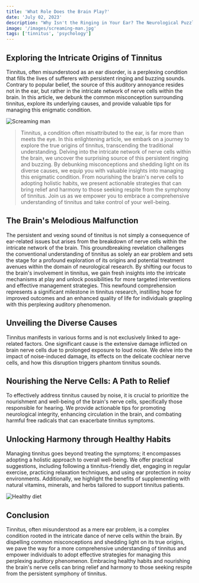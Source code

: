 ```yaml
---
title: 'What Role Does the Brain Play?'
date: 'July 02, 2023'
description: "Why Isn't the Ringing in Your Ear? The Neurological Puzzle Within the Brain"
image: '/images/screaming-man.jpg'
tags: ['tinnitus', 'psychology']
---
```


## <Highlighter>Exploring the Intricate Origins of Tinnitus</Highlighter>

Tinnitus, often misunderstood as an ear disorder, is a perplexing condition that fills the lives of sufferers with persistent ringing and buzzing sounds. Contrary to popular belief, the source of this auditory annoyance resides not in the ear, but rather in the intricate network of nerve cells within the brain. In this article, we debunk the common misconception surrounding tinnitus, explore its underlying causes, and provide valuable tips for managing this enigmatic condition.

<Image src="/images/screaming-man.jpg" alt="Screaming man" />

<Blockquote>
  Tinnitus, a condition often misattributed to the ear, is far more than meets
  the eye. In this enlightening article, we embark on a journey to explore the
  true origins of tinnitus, transcending the traditional understanding. Delving
  into the intricate network of nerve cells within the brain, we uncover the
  surprising source of this persistent ringing and buzzing. By debunking
  misconceptions and shedding light on its diverse causes, we equip you with
  valuable insights into managing this enigmatic condition. From nourishing the
  brain's nerve cells to adopting holistic habits, we present actionable
  strategies that can bring relief and harmony to those seeking respite from the
  symphony of tinnitus. Join us as we empower you to embrace a comprehensive
  understanding of tinnitus and take control of your well-being.
</Blockquote>

## <Highlighter>The Brain's Melodious Malfunction</Highlighter>

The persistent and vexing sound of tinnitus is not simply a consequence of ear-related issues but arises from the breakdown of nerve cells within the intricate network of the brain. This groundbreaking revelation challenges the conventional understanding of tinnitus as solely an ear problem and sets the stage for a profound exploration of its origins and potential treatment avenues within the domain of neurological research. By shifting our focus to the brain's involvement in tinnitus, we gain fresh insights into the intricate mechanisms at play and unlock possibilities for more targeted interventions and effective management strategies. This newfound comprehension represents a significant milestone in tinnitus research, instilling hope for improved outcomes and an enhanced quality of life for individuals grappling with this perplexing auditory phenomenon.

## <Highlighter>Unveiling the Diverse Causes</Highlighter>

Tinnitus manifests in various forms and is not exclusively linked to age-related factors. One significant cause is the extensive damage inflicted on brain nerve cells due to prolonged exposure to loud noise. We delve into the impact of noise-induced damage, its effects on the delicate cochlear nerve cells, and how this disruption triggers phantom tinnitus sounds.

## <Highlighter>Nourishing the Nerve Cells: A Path to Relief</Highlighter>

To effectively address tinnitus caused by noise, it is crucial to prioritize the nourishment and well-being of the brain's nerve cells, specifically those responsible for hearing. We provide actionable tips for promoting neurological integrity, enhancing circulation in the brain, and combating harmful free radicals that can exacerbate tinnitus symptoms.

## <Highlighter>Unlocking Harmony through Healthy Habits</Highlighter>

Managing tinnitus goes beyond treating the symptoms; it encompasses adopting a holistic approach to overall well-being. We offer practical suggestions, including following a tinnitus-friendly diet, engaging in regular exercise, practicing relaxation techniques, and using ear protection in noisy environments. Additionally, we highlight the benefits of supplementing with natural vitamins, minerals, and herbs tailored to support tinnitus patients.

<Image src="/images/healthy-diet.jpg" alt="Healthy diet" />

## <Highlighter>Conclusion</Highlighter>

Tinnitus, often misunderstood as a mere ear problem, is a complex condition rooted in the intricate dance of nerve cells within the brain. By dispelling common misconceptions and shedding light on its true origins, we pave the way for a more comprehensive understanding of tinnitus and empower individuals to adopt effective strategies for managing this perplexing auditory phenomenon. Embracing healthy habits and nourishing the brain's nerve cells can bring relief and harmony to those seeking respite from the persistent symphony of tinnitus.
